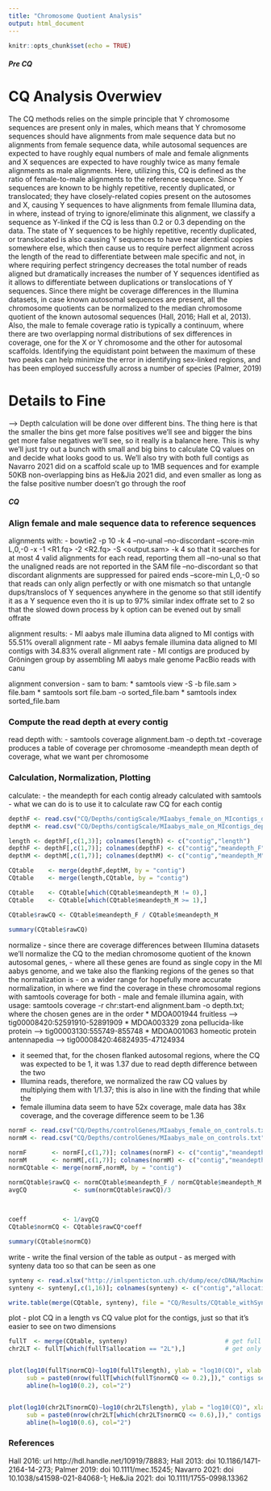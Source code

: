 ```yaml
---
title: "Chromosome Quotient Analysis"
output: html_document
---
```


```r
knitr::opts_chunk$set(echo = TRUE)
```

##### Pre CQ

# CQ Analysis Overwiev
The CQ methods relies on the simple principle that Y chromosome sequences are present only in males, which means that Y chromosome sequences should have alignments from male sequence data but no alignments from female sequence data, while autosomal sequences are expected to have roughly equal numbers of male and female alignments and X sequences are expected to have roughly twice as many female alignments as male alignments. Here, utilizing this, CQ is defined as the ratio of female-to-male alignments to the reference sequence. Since Y sequences are known to be highly repetitive, recently duplicated, or translocated; they have closely-related copies present on the autosomes and X, causing Y sequences to have alignments from female Illumina data, in where, instead of trying to ignore/eliminate this alignment, we classify a sequence as Y-linked if the CQ is less than 0.2 or 0.3 depending on the data. The state of Y sequences to be highly repetitive, recently duplicated, or translocated is also causing Y sequences to have near identical copies somewhere else, which then cause us to require perfect alignment across the length of the read to differentiate between male specific and not, in where requiring perfect stringency decreases the total number of reads aligned but dramatically increases the number of Y sequences identified as it allows to differentiate between duplications or translocations of Y sequences. Since there might be coverage differences in the Illumina datasets, in case known autosomal sequences are present, all the chromosome quotients can be normalized to the median chromosome quotient of the known autosomal sequences (Hall, 2016; Hall et al, 2013). Also, the male to female coverage ratio is typically a continuum, where there are two overlapping normal distributions of sex differences in coverage, one for the X or Y chromosome and the other for autosomal scaffolds. Identifying the equidistant point between the maximum of these two peaks can help minimize the error in identifying sex-linked regions, and has been employed successfully across a number of species (Palmer, 2019)

# Details to Fine
--> Depth calculation will be done over different bins. The thing here is that the smaller the bins get more false positives we'll see and bigger the bins get more false negatives we'll see, so it really is a balance here. This is why we'll just try out a bunch with small and big bins to calculate CQ values on and decide what looks good to us. We'll also try with both full contigs as Navarro 2021 did on a scaffold scale up to 1MB sequences and for example 50KB non-overlapping bins as He&Jia 2021 did, and even smaller as long as the false positive number doesn't go through the roof



##### CQ

### Align female and male sequence data to reference sequences
alignments with:
  - bowtie2 -p 10 -k 4 --no-unal --no-discordant --score-min L,0,-0 -x <indexprefix> -1 <R1.fq> -2 <R2.fq> -S <output.sam>
        -k 4 so that it searches for at most 4 valid alignments for each read, reporting them all 
        --no-unal so that the unaligned reads are not reported in the SAM file
        --no-discordant so that discordant alignments are suppressed for paired ends
        --score-min L,0,-0 so that reads can only align perfectly or with one mismatch
                           so that untangle dups/translocs of Y sequences anywhere in the genome
                           so that still identify it as a Y sequence even tho it is up to 97% similar
        index offrate set to 2 so that the slowed down process by k option can be evened out by small offrate
        
alignment results:
        - MI aabys male illumina data aligned to MI contigs with 55.51% overall alignment rate
        - MI aabys female illumina data aligned to MI contigs with 34.83% overall alignment rate
        - MI contigs are produced by Gröningen group by assembling MI aabys male genome PacBio reads with canu

alignment conversion
  - sam to bam:
          * samtools view -S -b file.sam > file.bam
          * samtools sort file.bam -o sorted_file.bam
          * samtools index sorted_file.bam


### Compute the read depth at every contig
read depth with:
  - samtools coverage alignment.bam -o depth.txt
       -coverage produces a table of coverage per chromosome
       -meandepth mean depth of coverage, what we want per chromosome
        

### Calculation, Normalization, Plotting

calculate:
  - the meandepth for each contig already calculated with samtools
  - what we can do is to use it to calculate raw CQ for each contig
```r
depthF <- read.csv("CQ/Depths/contigScale/MIaabys_female_on_MIcontigs_depth_perContig.txt", header = T, sep = "\t")   # load depth F
depthM <- read.csv("CQ/Depths/contigScale/MIaabys_male_on_MIcontigs_depth_perContig.txt", header = T, sep = "\t")     # load depth M

length <- depthF[,c(1,3)]; colnames(length) <- c("contig","length")             # get the lengths of the contigs, adjust col names
depthF <- depthF[,c(1,7)]; colnames(depthF) <- c("contig","meandepth_F")        # get the mean depth of contigs, F, adjust col names
depthM <- depthM[,c(1,7)]; colnames(depthM) <- c("contig","meandepth_M")        # get the mean depth of contigs, M, adjust col names

CQtable    <- merge(depthF,depthM, by = "contig")                               # merge the data together to one table
CQtable    <- merge(length,CQtable, by = "contig")                              # merge the data together to one table

CQtable    <- CQtable[which(CQtable$meandepth_M != 0),]                         # get rid of contigs with male depth = 0 since num/0 = infinite
CQtable    <- CQtable[which(CQtable$meandepth_M >= 1),]                         # get rid of contigs with male coverage lower than %1

CQtable$rawCQ <- CQtable$meandepth_F / CQtable$meandepth_M                      # calculate CQ!!!
 
summary(CQtable$rawCQ)
```


normalize
  - since there are coverage differences between Illumina datasets we'll normalize the CQ to the median chromosome quotient of the known autosomal genes,
  - where all these genes are found as single copy in the MI aabys genome, and we take also the flanking regions of the genes so that the normalization is 
  - on a wider range for hopefully more accurate normalization, in where we find the coverage in these chromosomal regions with samtools coverage for both 
  - male and female illumina again, with usage: samtools coverage -r chr:start-end alignment.bam -o depth.txt; where the chosen genes are in the order
            * MDOA001944 fruitless                      --> tig00008420:52591910-52891909
            * MDOA003329 zona pellucida-like protein    --> tig00003130:555749-855748
            * MDOA001063 homeotic protein antennapedia  --> tig00008420:46824935-47124934
 
  - it seemed that, for the chosen flanked autosomal regions, where the CQ was expected to be 1, it was 1.37 due to read depth difference between the two
  - Illumina reads, therefore, we normalized the raw CQ values by multiplying them with 1/1.37; this is also in line with the finding that while the 
  - female illumina data seem to have 52x coverage, male data has 38x coverage, and the coverage difference seem to be 1.36
            
```r
normF <- read.csv("CQ/Depths/controlGenes/MIaabys_female_on_controls.txt", header = T, sep = "\t")   # load depth F
normM <- read.csv("CQ/Depths/controlGenes/MIaabys_male_on_controls.txt", header = T, sep = "\t")     # load depth M

normF       <- normF[,c(1,7)]; colnames(normF) <- c("contig","meandepth_F")        # get the mean depth of contigs, F, adjust col names
normM       <- normM[,c(1,7)]; colnames(normM) <- c("contig","meandepth_M")        # get the mean depth of contigs, M, adjust col names
normCQtable <- merge(normF,normM, by = "contig")                                   # merge the data together to one table

normCQtable$rawCQ <- normCQtable$meandepth_F / normCQtable$meandepth_M             # calculate raw CQ
avgCQ             <- sum(normCQtable$rawCQ)/3                                      # seems that for autosomal regions, we had CQ 1,37 
                                                                                   # instead of expected 1 due to illumina read depth diff
                                                                                   # we'll normalize the whole table for this

coeff          <- 1/avgCQ                                                          # coefficient to normalize CQ with 
CQtable$normCQ <- CQtable$rawCQ*coeff                                              # all raw CQ normalized

summary(CQtable$normCQ)
```


write
  - write the final version of the table as output
  - as merged with synteny data too so that can be seen as one
```r
synteny <- read.xlsx("http://imlspenticton.uzh.ch/dump/ece/cDNA/MachineLearning/PredictedData/MI_contigs_predicted.xlsx") # load synteny
synteny <- synteny[,c(1,16)]; colnames(synteny) <- c("contig","allocation")                                               # get what you need

write.table(merge(CQtable, synteny), file = "CQ/Results/CQtable_withSynteny.txt", quote = F, row.names = F)               # merge and write
```


plot
  - plot CQ in a length vs CQ value plot for the contigs, just so that it's easier to see on two dimensions
```r
fullT  <- merge(CQtable, synteny)                           # get full contigs 
chr2LT <- fullT[which(fullT$allocation == "2L"),]           # get only contigs mapping to 2L


plot(log10(fullT$normCQ)~log10(fullT$length), ylab = "log10(CQ)", xlab = "log10(length)", main = "CQ, all contigs",        
     sub = paste0(nrow(fullT[which(fullT$normCQ <= 0.2),])," contigs seem to be under the cutoff CQ <= 0.2"))         
     abline(h=log10(0.2), col="2") 


plot(log10(chr2LT$normCQ)~log10(chr2LT$length), ylab = "log10(CQ)", xlab = "log10(length)", main = "CQ, contigs mapping to 2L",       
     sub = paste0(nrow(chr2LT[which(chr2LT$normCQ <= 0.6),])," contigs seem to be under the cutoff CQ <= 0.6"))         
     abline(h=log10(0.6), col="2") 
```



### References
Hall 2016: url http://hdl.handle.net/10919/78883; Hall 2013: doi 10.1186/1471-2164-14-273; Palmer 2019: doi 10.1111/mec.15245; Navarro 2021: doi 10.1038/s41598-021-84068-1; He&Jia 2021: doi 10.1111/1755-0998.13362



